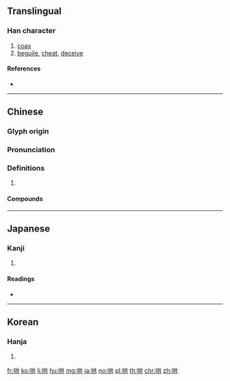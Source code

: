 {{character info/new}}
{{also|閧|鬨}}
==Translingual==

===Han character===
{{Han char|rn=30|rad=口|as=06|sn=9|four=64081|canj=RTC|ids=⿰口共}}

# [[coax]]
# [[beguile]], [[cheat]], [[deceive]]

====References====
* {{Han ref|kx=0188.200|dkj=03588|dj=0408.070|hdz=10612.030|uh=54C4|ud=21700|bh=ABA1|bd=43937}}

----

==Chinese==
{{zh-forms}}

===Glyph origin===
{{Han etym}}

===Pronunciation===
{{zh-pron
|m=hōng,hǒng
|c=hung6,hung3,hung1
|h=pfs=
|md=
|mn=háⁿ/háng/háng/hōng
|w=
|mc=y
|oc=y
|cat=
}}

===Definitions===
{{zh-hanzi}}

# {{rfdef|lang=zh}}

====Compounds====
{{zh-der|一哄而上|一哄而散|一哄而起|一哄而集|串哄|亂哄哄|侵哄|和哄|哄人|哄傳|哄傳一時|哄動|哄哄翕翕|哄嚇騙詐|哄堂|哄堂大笑|哄弄|哄抬|哄抬物價|哄搶|哄然|哄賺|哄騙|啜哄|喧哄|打和哄|打哄|撮科打哄|攛哄|攛哄鳥亂|熱鬧哄哄|瞞哄|稀里打哄|胡廝哄|花哄|蒙哄|詐哄|誆哄|調哄|賺哄|趁哄|趁哄打劫|鬧哄哄}}

----

==Japanese==

===Kanji===
{{ja-kanji|grade=|rs=口06}}

# {{defn|lang=ja|sort=口06}}

====Readings====
* {{ja-readings|on=[[こう]] (kō)|kun=[[こえ]] (koe), [[たぶらかす]] (taburakasu)}}

----

==Korean==

===Hanja===
{{ko-hanja|hangeul=홍|rv=hong|mr=hong}}

# {{defn|lang=ko|sort=口06}}

[[fr:哄]]
[[ko:哄]]
[[li:哄]]
[[hu:哄]]
[[mg:哄]]
[[ja:哄]]
[[no:哄]]
[[pl:哄]]
[[th:哄]]
[[chr:哄]]
[[zh:哄]]